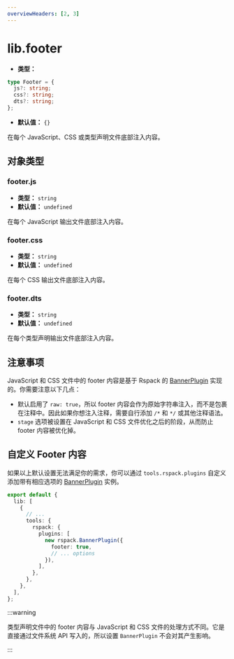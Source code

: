 ```yaml
---
overviewHeaders: [2, 3]
---
```


# lib.footer

- **类型：**

```ts
type Footer = {
  js?: string;
  css?: string;
  dts?: string;
};
```

- **默认值：** `{}`

在每个 JavaScript、CSS 或类型声明文件底部注入内容。

## 对象类型

### footer.js

- **类型：** `string`
- **默认值：** `undefined`

在每个 JavaScript 输出文件底部注入内容。

### footer.css

- **类型：** `string`
- **默认值：** `undefined`

在每个 CSS 输出文件底部注入内容。

### footer.dts

- **类型：** `string`
- **默认值：** `undefined`

在每个类型声明输出文件底部注入内容。

## 注意事项

JavaScript 和 CSS 文件中的 footer 内容是基于 Rspack 的 [BannerPlugin](https://rspack.rs/plugins/webpack/banner-plugin) 实现的。你需要注意以下几点：

- 默认启用了 `raw: true`，所以 footer 内容会作为原始字符串注入，而不是包裹在注释中。因此如果你想注入注释，需要自行添加 `/*` 和 `*/` 或其他注释语法。
- `stage` 选项被设置在 JavaScript 和 CSS 文件优化之后的阶段，从而防止 footer 内容被优化掉。

## 自定义 Footer 内容

如果以上默认设置无法满足你的需求，你可以通过 `tools.rspack.plugins` 自定义添加带有相应选项的 [BannerPlugin](https://rspack.rs/plugins/webpack/banner-plugin) 实例。

```ts title="rslib.config.ts"
export default {
  lib: [
    {
      // ...
      tools: {
        rspack: {
          plugins: [
            new rspack.BannerPlugin({
              footer: true,
              // ... options
            }),
          ],
        },
      },
    },
  ],
};
```

:::warning

类型声明文件中的 footer 内容与 JavaScript 和 CSS 文件的处理方式不同。它是直接通过文件系统 API 写入的，所以设置 `BannerPlugin` 不会对其产生影响。

:::
